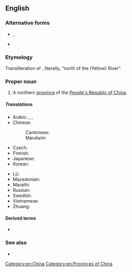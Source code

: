 ==English==
{{wikipedia}}

===Alternative forms===
* {{l|en|Ho-pei}}, {{l|en|Hopei}} {{gloss|Wade-Giles}}
* {{l|en|Hopeh}} {{gloss|Postal Map spelling}}

===Etymology===
Transliteration of {{etyl|cmn|en}} {{zh-l|河北|Héběi}}, literally, "north of the (Yellow) River".

===Proper noun===
{{en-proper noun}}

# A northern [[province]] of the [[People's Republic of China]].

=====Translations=====
{{trans-top|province of China}}
* Arabic: {{t|ar|خِبِي|m}}, {{t|ar|خِيبِي|m|tr=ḵibī}}, {{t|ar|هِيبِي|m|tr=hibī}}
* Chinese:
*: Cantonese: {{t|yue|河北|tr=ho4 bak1|sc=Hani}}
*: Mandarin: {{t+|cmn|河北|tr=Héběi|sc=Hani}}
* Czech: {{t|cs|Che-pej}}
* Finnish: {{t|fi|Hebei}}
* Japanese: {{t|ja|河北|tr=かほく, Kahoku}}
* Korean: {{t|ko|허베이|tr=Heobei}}
{{trans-mid}}
* Lü: {{t|khb|ᦷᦆᧉᦵᦗᦲᧉ}}
* Macedonian: {{t|mk|Хебеј|tr=Hébej|sc=Cyrl}}
* Marathi: {{t|mr|हेपेइ|tr=hepei|sc=Deva}}
* Russian: {{t|ru|Хэбэ́й|m}}
* Swedish: {{t|sv|Hebei}}
* Vietnamese: {{t|vi|Hà Bắc}}
* Zhuang: {{t|za|Hozbwz}}
{{trans-bottom}}

====Derived terms====
* {{l|en|hebeiensis}}

===See also===
* {{l|en|Shijiazhuang}}

[[Category:en:China]]
[[Category:en:Provinces of China]]